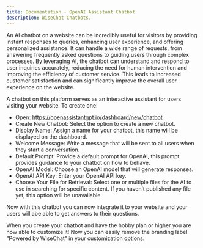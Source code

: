 ```yaml
---
title: Documentation - OpenAI Assistant Chatbot
description: WiseChat Chatbots.
---
```


An AI chatbot on a website can be incredibly useful for visitors by providing instant responses to queries, enhancing user experience, and offering personalized assistance. It can handle a wide range of requests, from answering frequently asked questions to guiding users through complex processes. By leveraging AI, the chatbot can understand and respond to user inquiries accurately, reducing the need for human intervention and improving the efficiency of customer service. This leads to increased customer satisfaction and can significantly improve the overall user experience on the website.

A chatbot on this platform serves as an interactive assistant for users visiting your website. To create one:

 - Open: https://openassistantgpt.io/dashboard/new/chatbot
 - Create New Chatbot: Select the option to create a new chatbot.
 - Display Name: Assign a name for your chatbot, this name will be displayed on the dashboard.
 - Welcome Message: Write a message that will be sent to all users when they start a conversation.
 - Default Prompt: Provide a default prompt for OpenAI, this prompt provides guidance to your chatbot on how to behave.
 - OpenAI Model: Choose an OpenAI model that will generate responses.
 - OpenAI API Key: Enter your OpenAI API key.
 - Choose Your File for Retrieval: Select one or multiple files for the AI to use in searching for specific content. If you haven’t published any file yet, this option will be unavailable.

Now with this chatbot you can now integrate it to your website and your users will abe able to get answers to their questions.

When you create your chatbot and have the hobby plan or higher you are now able to customize it! Now you can easily remove the branding label "Powered by WiseChat" in your customization options. 